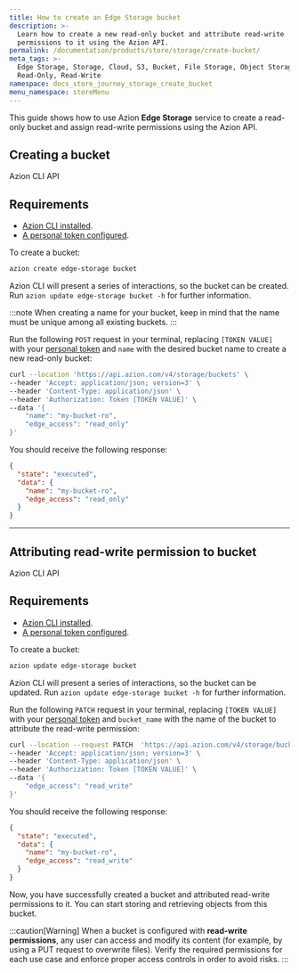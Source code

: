 ```yaml
---
title: How to create an Edge Storage bucket
description: >-
  Learn how to create a new read-only bucket and attribute read-write
  permissions to it using the Azion API.
permalink: /documentation/products/store/storage/create-bucket/
meta_tags: >-
  Edge Storage, Storage, Cloud, S3, Bucket, File Storage, Object Storage, API,
  Read-Only, Read-Write
namespace: docs_store_journey_storage_create_bucket
menu_namespace: storeMenu
---
```



This guide shows how to use Azion **Edge Storage** service to create a read-only bucket and assign read-write permissions using the Azion API. 

## Creating a bucket

<Tabs client:visible>
    <Fragment slot="tab.cli">Azion CLI</Fragment>
    <Fragment slot="tab.api">API</Fragment>

<Fragment slot="panel.cli">

## Requirements 

- [Azion CLI installed](/en/documentation/products/azion-cli/overview/#installing-azion-cli). 
- [A personal token configured](/en/documentation/devtools/cli/globals/#token).

To create a bucket:

```bash 
azion create edge-storage bucket
```

Azion CLI will present a series of interactions, so the bucket can be created. Run `azion update edge-storage bucket -h` for further information.

:::note
When creating a name for your bucket, keep in mind that the name must be unique among all existing buckets.
:::

</Fragment>

<Fragment slot="panel.api">

Run the following `POST` request in your terminal, replacing `[TOKEN VALUE]` with your [personal token](/en/documentation/products/guides/personal-tokens/) and `name` with the desired bucket name to create a new read-only bucket:

```bash
curl --location 'https://api.azion.com/v4/storage/buckets' \
--header 'Accept: application/json; version=3' \
--header 'Content-Type: application/json' \
--header 'Authorization: Token [TOKEN VALUE]' \
--data '{
    "name": "my-bucket-ro",
    "edge_access": "read_only"
}'
```

You should receive the following response:

```json
{
  "state": "executed",
  "data": {
    "name": "my-bucket-ro",
    "edge_access": "read_only"
  }
}
```

</Fragment>

</Tabs>

---

## Attributing read-write permission to bucket

<Tabs client:visible>
    <Fragment slot="tab.cli">Azion CLI</Fragment>
    <Fragment slot="tab.api">API</Fragment>

<Fragment slot="panel.cli">

## Requirements 

- [Azion CLI installed](/en/documentation/products/azion-cli/overview/#installing-azion-cli). 
- [A personal token configured](/en/documentation/devtools/cli/globals/#token).

To create a bucket: 

```bash 
azion update edge-storage bucket
```

Azion CLI will present a series of interactions, so the bucket can be updated. Run `azion update edge-storage bucket -h` for further information. 

</Fragment>

<Fragment slot="panel.api">


Run the following `PATCH` request in your terminal, replacing `[TOKEN VALUE]` with your [personal token](/en/documentation/products/guides/personal-tokens/) and `bucket_name` with the name of the bucket to attribute the read-write permission:

```bash
curl --location --request PATCH  'https://api.azion.com/v4/storage/buckets/<bucket_name>' \
--header 'Accept: application/json; version=3' \
--header 'Content-Type: application/json' \
--header 'Authorization: Token [TOKEN VALUE]' \
--data '{
    "edge_access": "read_write"
}'
```

You should receive the following response:

```json
{
  "state": "executed",
  "data": {
    "name": "my-bucket-ro",
    "edge_access": "read_write"
  }
}
```
</Fragment>

</Tabs>

Now, you have successfully created a bucket and attributed read-write permissions to it. You can start storing and retrieving objects from this bucket.

:::caution[Warning]
When a bucket is configured with **read-write permissions**, any user can access and modify its content (for example, by using a PUT request to overwrite files). Verify the required permissions for each use case and enforce proper access controls in order to avoid risks.
:::
